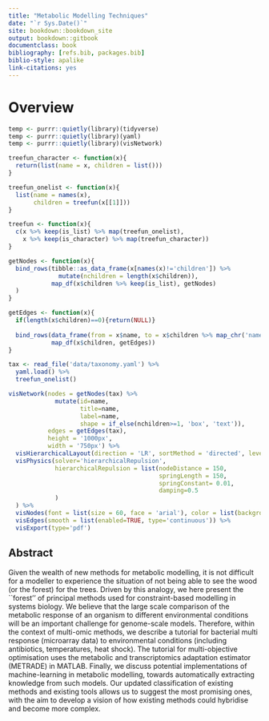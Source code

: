 ```yaml
--- 
title: "Metabolic Modelling Techniques"
date: "`r Sys.Date()`"
site: bookdown::bookdown_site
output: bookdown::gitbook
documentclass: book
bibliography: [refs.bib, packages.bib]
biblio-style: apalike
link-citations: yes
---
```

# Overview

```r
temp <- purrr::quietly(library)(tidyverse)
temp <- purrr::quietly(library)(yaml)
temp <- purrr::quietly(library)(visNetwork)

treefun_character <- function(x){
  return(list(name = x, children = list()))
}

treefun_onelist <- function(x){
  list(name = names(x),
       children = treefun(x[[1]]))
}

treefun <- function(x){
  c(x %>% keep(is_list) %>% map(treefun_onelist),
    x %>% keep(is_character) %>% map(treefun_character))
}

getNodes <- function(x){
  bind_rows(tibble::as_data_frame(x[names(x)!='children']) %>%
              mutate(nchildren = length(x$children)), 
            map_df(x$children %>% keep(is_list), getNodes)
  )
}

getEdges <- function(x){
  if(length(x$children)==0){return(NULL)}
  
  bind_rows(data_frame(from = x$name, to = x$children %>% map_chr('name')),
            map_df(x$children, getEdges))
}

tax <- read_file('data/taxonomy.yaml') %>%
  yaml.load() %>%
  treefun_onelist()

visNetwork(nodes = getNodes(tax) %>% 
             mutate(id=name, 
                    title=name, 
                    label=name,
                    shape = if_else(nchildren>=1, 'box', 'text')),
           edges = getEdges(tax),
           height = '1000px',
           width = '750px') %>%
  visHierarchicalLayout(direction = 'LR', sortMethod = 'directed', levelSeparation=1000) %>%
  visPhysics(solver='hierarchicalRepulsion', 
             hierarchicalRepulsion = list(nodeDistance = 150, 
                                          springLength = 150, 
                                          springConstant= 0.01, 
                                          damping=0.5
             )
  ) %>%
  visNodes(font = list(size = 60, face = 'arial'), color = list(background = 'white')) %>%
  visEdges(smooth = list(enabled=TRUE, type='continuous')) %>%
  visExport(type='pdf')

```

## Abstract

Given the wealth of new methods for metabolic modelling, it is not difficult for a modeller to experience the situation of not being able to see the wood (or the forest) for the trees. Driven by this analogy, we here present the ``forest'' of principal methods used for constraint-based modelling in systems biology. We believe that the large scale comparison of the metabolic response of an organism to different environmental conditions will be an important challenge for genome-scale models. Therefore, within the context of multi-omic methods, we describe a tutorial for bacterial multi response (microarray data) to environmental conditions (including antibiotics, temperatures, heat shock). The tutorial for multi-objective optimisation uses the metabolic and transcriptomics adaptation estimator (METRADE) in MATLAB. Finally, we discuss potential implementations of machine-learning in metabolic modelling, towards automatically extracting knowledge from such models. Our updated classification of existing methods and existing tools allows us to suggest the most promising ones, with the aim to develop a vision of how existing methods could hybridise and become more complex.

